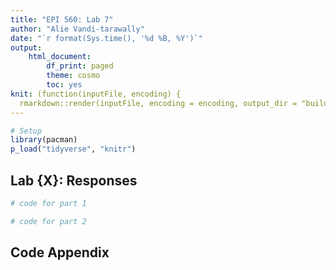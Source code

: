 ```yaml
---
title: "EPI 560: Lab 7"
author: "Alie Vandi-tarawally"
date: "`r format(Sys.time(), '%d %B, %Y')`"
output: 
    html_document:
        df_print: paged
        theme: cosmo
        toc: yes
knit: (function(inputFile, encoding) {
  rmarkdown::render(inputFile, encoding = encoding, output_dir = "build") })
---
```


```r
# Setup
library(pacman)
p_load("tidyverse", "knitr")
```

## Lab {X}: Responses  
```r
# code for part 1
```

```r
# code for part 2
```


\pagebreak  

## Code Appendix  
 
```r
```
